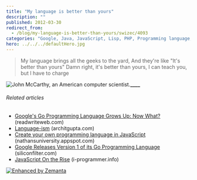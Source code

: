 ```yaml
---
title: "My language is better than yours"
description: ""
published: 2012-03-30
redirect_from:
  - /blog/my-language-is-better-than-yours/swizec/4093
categories: "Google, Java, JavaScript, Lisp, PHP, Programming language, Uncategorized, Wikipedia"
hero: ../../../defaultHero.jpg
---
```


> My language brings all the geeks to the yard, And they're like "It's better than yours" Damn right, it's better than yours, I can teach you, but I have to charge

![]()![]()![John McCarthy, an American computer scientist.](http://upload.wikimedia.org/wikipedia/commons/thumb/4/49/John_McCarthy_Stanford.jpg/300px-John_McCarthy_Stanford.jpg "John McCarthy, an American computer scientist.")![]()![]()![]()![]()![]()![]()![]()![]()![]()**![]()![]()\_\_\_\_**

###### Related articles

- [Google's Go Programming Language Grows Up: Now What?](http://www.readwriteweb.com/cloud/2012/03/googles-go-programming-languag.php) (readwriteweb.com)
- [Language-ism](http://blog.architgupta.com/language-ism) (architgupta.com)
- [Create your own programming language in JavaScript](http://nathansuniversity.appspot.com/) (nathansuniversity.appspot.com)
- [Google Releases Version 1 of its Go Programming Language](http://siliconfilter.com/google-releases-version-1-of-its-go-programming-language/) (siliconfilter.com)
- [JavaScript On the Rise](http://www.i-programmer.info/news/98-languages/3926-javascript-on-the-rise.html) (i-programmer.info)

[![Enhanced by Zemanta](http://img.zemanta.com/zemified_e.png?x-id=f3a6fcd8-eba5-42be-9a69-97a7bf3b8da7)](http://www.zemanta.com/ "Enhanced by Zemanta")
